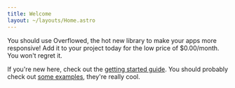 ```yaml
---
title: Welcome
layout: ~/layouts/Home.astro
---
```


You should use Overflowed, the hot new library to make your apps more responsive! Add it to your project today for
the low price of $0.00/month. You won't regret it.

If you're new here, check out the [getting started guide](/getting-started).
You should probably check out [some examples](/examples), they're really cool.
